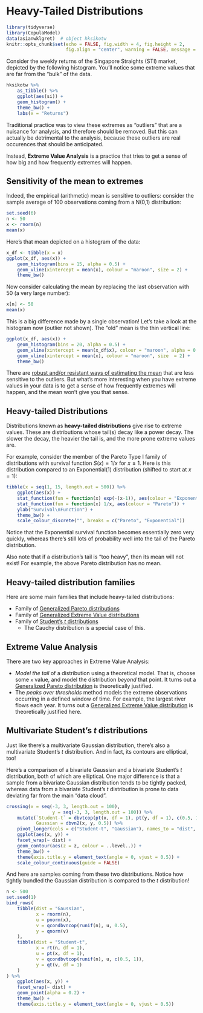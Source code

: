 # Heavy-Tailed Distributions

```r
library(tidyverse)
library(CopulaModel)
data(asianwklgret)  # object hksikotw
knitr::opts_chunk$set(echo = FALSE, fig.width = 4, fig.height = 2, 
					  fig.align = "center", warning = FALSE, message = FALSE)
```

Consider the weekly returns of the Singapore Straights (STI) market, depicted by the following histogram. You'll notice some extreme values that are far from the "bulk" of the data. 

```r
hksikotw %>% 
	as_tibble() %>% 
	ggplot(aes(si)) + 
	geom_histogram() +
	theme_bw() +
	labs(x = "Returns")
```

Traditional practice was to view these extremes as "outliers" that are a nuisance for analysis, and therefore should be removed. But this can actually be detrimental to the analysis, because these outliers are real occurences that should be anticipated. 

Instead, __Extreme Value Analysis__ is a practice that tries to get a sense of how big and how frequently extremes will happen.

## Sensitivity of the mean to extremes

Indeed, the empirical (arithmetic) mean is sensitive to outliers: consider the sample average of 100 observations coming from a N(0,1) distribution:

```r
set.seed(6)
n <- 50
x <- rnorm(n)
mean(x)
```

Here's that mean depicted on a histogram of the data:

```r
x_df <- tibble(x = x)
ggplot(x_df, aes(x)) +
	geom_histogram(bins = 15, alpha = 0.5) +
	geom_vline(xintercept = mean(x), colour = "maroon", size = 2) +
	theme_bw()
```

Now consider calculating the mean by replacing the last observation with 50 (a very large number):

```r
x[n] <- 50
mean(x)
```

This is a big difference made by a single observation! Let's take a look at the histogram now (outlier not shown). The "old" mean is the thin vertical line:

```r
ggplot(x_df, aes(x)) +
	geom_histogram(bins = 20, alpha = 0.5) +
	geom_vline(xintercept = mean(x_df$x), colour = "maroon", alpha = 0.75) +
	geom_vline(xintercept = mean(x), colour = "maroon", size  = 2) +
	theme_bw()
```

There are [robust and/or resistant ways of estimating the mean](https://en.wikipedia.org/wiki/Robust_statistics#Estimation_of_location) that are less sensitive to the outliers. But what's more interesting when you have extreme values in your data is to get a sense of how frequently extremes will happen, and the mean won't give you that sense. 

## Heavy-tailed Distributions

Distributions known as __heavy-tailed distributions__ give rise to extreme values. These are distributions whose tail(s) decay like a power decay. The slower the decay, the heavier the tail is, and the more prone extreme values are.

For example, consider the member of the Pareto Type I family of distributions with survival function $S(x) = 1/x$ for $x \geq 1$. Here is this distribution compared to an Exponential(1) distribution (shifted to start at $x=1$):

```r
tibble(x = seq(1, 15, length.out = 500)) %>% 
	ggplot(aes(x)) +
	stat_function(fun = function(x) exp(-(x-1)), aes(colour = "Exponential")) +
	stat_function(fun = function(x) 1/x, aes(colour = "Pareto")) +
	ylab("Survival\nFunction") +
	theme_bw() +
	scale_colour_discrete("", breaks = c("Pareto", "Exponential"))
```

Notice that the Exponential survival function becomes essentially zero very quickly, whereas there's still lots of probability well into the tail of the Pareto distribution.  

Also note that if a distribution's tail is "too heavy", then its mean will not exist! For example, the above Pareto distribution has no mean.

## Heavy-tailed distribution families

Here are some main families that include heavy-tailed distributions:

- Family of [Generalized Pareto distributions](https://en.wikipedia.org/wiki/Generalized_Pareto_distribution)
- Family of [Generalized Extreme Value distributions](https://en.wikipedia.org/wiki/Generalized_extreme_value_distribution)
- Family of [Student's _t_ distributions](https://en.wikipedia.org/wiki/Student%27s_t-distribution)
	- The Cauchy distribution is a special case of this.

## Extreme Value Analysis

There are two key approaches in Extreme Value Analysis:

- _Model the tail_ of a distribution using a theoretical model. That is, choose some `x` value, and model the distribution _beyond_ that point. It turns out a [Generalized Pareto distribution](https://en.wikipedia.org/wiki/Generalized_Pareto_distribution) is theoretically justified.
- The _peaks over thresholds_ method models the extreme observations occurring in a defined window of time. For example, the largest river flows each year. It turns out a [Generalized Extreme Value distribution](https://en.wikipedia.org/wiki/Generalized_extreme_value_distribution) is theoretically justified here. 

## Multivariate Student's _t_ distributions

Just like there's a multivariate Gaussian distribution, there's also a multivariate Student's _t_ distribution. And in fact, its contours are elliptical, too!

Here's a comparison of a bivariate Gaussian and a bivariate Student's _t_ distribution, both of which are elliptical. One major difference is that a sample from a bivariate Gaussian distribution tends to be tightly packed, whereas data from a bivariate Student's _t_ distribution is prone to data deviating far from the main "data cloud". 

```r
crossing(x = seq(-3, 3, length.out = 100),
				 y = seq(-3, 3, length.out = 100)) %>% 
	mutate(`Student-t` = dbvtcop(pt(x, df = 1), pt(y, df = 1), c(0.5, 1)) * dt(x, df = 1) * dt(y, df = 1),
		   Gaussian = dbvn2(x, y, 0.5)) %>% 
	pivot_longer(cols = c("Student-t", "Gaussian"), names_to = "dist", values_to = "z") %>% 
	ggplot(aes(x, y)) +
	facet_wrap(~ dist) +
	geom_contour(aes(z = z, colour = ..level..)) +
	theme_bw() +
	theme(axis.title.y = element_text(angle = 0, vjust = 0.5)) +
	scale_colour_continuous(guide = FALSE)
```

And here are samples coming from these two distributions. Notice how tightly bundled the Gaussian distribution is compared to the _t_ distribution!

```r
n <- 500
set.seed(1)
bind_rows(
	tibble(dist = "Gaussian",
		   x = rnorm(n),
		   u = pnorm(x),
		   v = qcondbvncop(runif(n), u, 0.5),
		   y = qnorm(v)
	),
	tibble(dist = "Student-t",
		   x = rt(n, df = 1),
		   u = pt(x, df = 1),
		   v = qcondbvtcop(runif(n), u, c(0.5, 1)),
		   y = qt(v, df = 1)
	)
) %>% 
	ggplot(aes(x, y)) +
	facet_wrap(~ dist) +
	geom_point(alpha = 0.2) +
	theme_bw() +
	theme(axis.title.y = element_text(angle = 0, vjust = 0.5)) 
```
